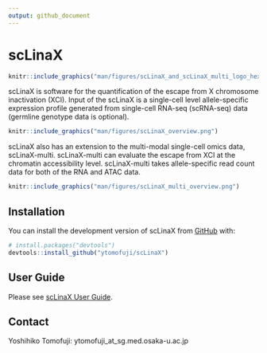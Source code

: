 ```yaml
---
output: github_document
---
```


<!-- README.md is generated from README.Rmd. Please edit that file -->


# scLinaX
```r
knitr::include_graphics("man/figures/scLinaX_and_scLinaX_multi_logo_hex.png")
```

<!-- badges: start -->
<!-- badges: end -->

scLinaX is software for the quantification of the escape from X chromosome inactivation (XCI).
Input of the scLinaX is a single-cell level allele-specific expression profile generated from single-cell RNA-seq (scRNA-seq) data (germline genotype data is optional).

```r
knitr::include_graphics("man/figures/scLinaX_overview.png")
```


scLinaX also has an extension to the multi-modal single-cell omics data, scLinaX-multi.
scLinaX-multi can evaluate the escape from XCI at the chromatin accessibility level.
scLinaX-multi takes allele-specific read count data for both of the RNA and ATAC data.

```r
knitr::include_graphics("man/figures/scLinaX_multi_overview.png")
```


## Installation

You can install the development version of scLinaX from [GitHub](https://github.com/) with:

``` r
# install.packages("devtools")
devtools::install_github("ytomofuji/scLinaX")
```

## User Guide
Please see [scLinaX User Guide](https://ytomofuji.github.io/scLinaX/).

## Contact
Yoshihiko Tomofuji: ytomofuji_at_sg.med.osaka-u.ac.jp

